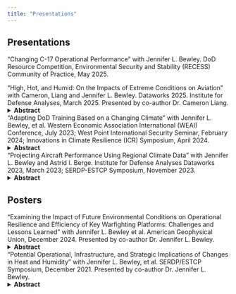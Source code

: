 ```yaml
---
title: "Presentations"
---
```


## Presentations
“Changing C-17 Operational Performance” with Jennifer L. Bewley. DoD Resource Competition, Environmental Security and Stability (RECESS) Community of Practice, May 2025.

“High, Hot, and Humid: On the Impacts of Extreme Conditions on Aviation” with Cameron, Liang and Jennifer L. Bewley. Dataworks 2025. Institute for Defense Analyses, March 2025. Presented by co-author Dr. Cameron Liang. 
<details>
<summary><strong>Abstract</strong></summary>
Rising occurrences of extreme heat and humidity, combined with high-altitude conditions, present significant challenges for aviation by increasing density altitude—a critical factor in aircraft performance. Elevated temperatures, humidity, and high-altitude environments reduce air density, impacting engine efficiency, lift, and takeoff capability while extending required runway lengths. These challenges are particularly pronounced at high-altitude airports, where all three factors converge to affect operational safety and efficiency. This study utilizes high-resolution atmospheric projections and aircraft performance modeling to assess risks for global airports and proposes scalable adaptive strategies. Addressing the growing prevalence of extreme heat and humidity requires resilient infrastructure, comprehensive risk assessments, and forward-thinking policies to ensure aviation operations remain safe and reliable in evolving conditions.

[Dataworks Video](https://www.youtube.com/watch?v=3ui9IrTqOz4); [Dataworks Presentation](https://www.dropbox.com/scl/fi/hmpo3km5pvxvunas6697f/3004282_Final-DataWorks_ExtremeConditionsOnAviation.pdf?rlkey=qqhnumkuu83s9fa2rkvmhcdy9&st=ewjgnbvm&dl=0)
</details>

“Adapting DoD Training Based on a Changing Climate” with Jennifer L. Bewley, et al. Western Economic Association International (WEAI) Conference, July 2023; West Point International Security Seminar, February 2024; Innovations in Climate Resilience (ICR) Symposium, April 2024. 
<details>
<summary><strong>Abstract</strong></summary>
This study aimed to identify Department of Defense (DoD) training gaps driven by a changing climate. IDA’s approach emphasized using existing climate models and established military doctrine to project how climate change may affect selected DoD operations, equipment, and training. In the analysis presented here, IDA used a U.S. Marine Corps unit as a case study for understanding the environmental representativeness of recent live exercise activity. Our analysis indicated that live training is concentrated in a subset of current environmental conditions. We also observe live exercise coverage gaps across the range of current and projected future environmental conditions. Our analysis demonstrates the potential value of more climate informed decision-making in DoD planning processes; there may be ways to improve the environmental representativeness of current training activity while simultaneously preparing for a much larger share of projected future conditions within the U.S. Marine Corps unit’s area of responsibility. All of the analyses conducted in this project can be replicated and extended to other climate hazards, geographic regions, or unit types.

[ICR24 Poster](https://www.dropbox.com/scl/fi/rwajocxcznvmf4v9i1gky/3002201_Climate-Change-and-Training-Poster.pdf?rlkey=zu3k4u5eddti2wgcyi5lrbho7&st=yqkqgdhm&dl=0); [WEAI Presentation](https://www.dropbox.com/scl/fi/wwlxru8ztnv164xp8sjp8/NS-D-33511.pdf?rlkey=52aw5dmcxbu94pwxnlkw93ydh&st=xff13csd&dl=0); [West Point Presentation](https://www.dropbox.com/scl/fi/2stc3t4jwi9v437k9fle1/IDA-Product-3001774-WP-Briefing-FINAL.pdf?rlkey=2gcgnwec92s97z68rdatgejiz&st=j5iav68k&dl=0)
</details>

“Projecting Aircraft Performance Using Regional Climate Data” with Jennifer L. Bewley and Astrid I. Berge. Institute for Defense Analyses Dataworks 2023, March 2023; SERDP-ESTCP Symposium, November 2023.
<details>
<summary><strong>Abstract</strong></summary>
While the impact of local weather conditions on aircraft performance is well-documented, climate change has the potential to create long-term shifts in aircraft performance. Using just one metric, internal load capacity, we document operationally relevant performance changes for a UH-60L within the Indo-Pacific region. This presentation uses publicly available climate and aircraft performance data to create a representative analysis. The underlying methodology can be applied at varying geographic resolutions, timescales, airframes, and aircraft performance characteristics across the entire globe.

[Dataworks Video](https://www.youtube.com/watch?v=F3gF9srR_Hk); [Dataworks Presentation](https://www.dropbox.com/scl/fi/yczdcro72xwnlt8w7jwka/NS-D-33480.pdf?rlkey=y953k3ob8e2cwdwwm48xa5cva&st=qfpqhpej&dl=0)
</details>

## Posters
“Examining the Impact of Future Environmental Conditions on Operational Resilience and Efficiency of Key Warfighting Platforms: Challenges and Lessons Learned” with Jennifer L. Bewley et al. American Geophysical Union, December 2024. Presented by co-author Dr. Jennifer L. Bewley.
<details>
<summary><strong>Abstract</strong></summary>
Changing environmental conditions create operational risks that may impact the U.S. military’s capacity to engage in combat and fulfill assigned missions and tasks (i.e., readiness). While the Department of Defense (DoD) is aware of general climate trends and their potential to impact military operations and readiness, implementing more climate-informed decisions requires a more precise understanding of how future environmental conditions could impact warfighting platforms or operational outcomes. Explicitly tying projected operational environments to mission success metrics is a challenging, multi-step process that requires many different data sources, astute data-reconciliation, and innovative analytical approaches.

This presentation explores lessons learned through a discussion of vignettes that aim to assist DoD decision makers in resilience efforts by tying the operational environment to mission success metrics. Although most of these challenges arise due to the pioneering-nature of this analysis, some of the data challenges discussed may be alleviated with production of DoD guidance materials for climate projections for geographical domains.

[AGU Poster](https://www.dropbox.com/scl/fi/e7a2fa8bn4vys1xsvo16i/3003770-AGU-poster.pdf?rlkey=ggpciq5fjic9f7qujo55i7ria&st=uqlkbbaq&dl=0)
</details>

“Potential Operational, Infrastructure, and Strategic Implications of Changes in Heat and Humidity” with Jennifer L. Bewley, et al. SERDP/ESTCP Symposium, December 2021. Presented by co-author Dr. Jennifer L. Bewley.
<details>
<summary><strong>Abstract</strong></summary>
The Strategic Environmental Research and Development Program (SERDP) and the Environmental Security Technology Certification Program (ESTCP) Resource Conservation and Resiliency program area has supported a broad portfolio of infrastructure-focused research intended to help maximize the number of available training days and mission readiness. This analysis takes the first steps at connecting installation-level climatic risks and the other critical input into mission readiness: our people. Over time, we believe this approach can help further SERDP-ESTCP’s mission by supporting more efficient and integrated identification of investments that yield the largest gains in available training days and readiness. In 2019, the Institute for Defense Analyses began developing an internally funded interdisciplinary climate security capability within its cadre of research personnel. One of the first results of this effort is a demonstration analysis mapping global changes in an estimated Wet Bulb Globe Temperature (WBGT) Index derived from the most recent ensemble of Community Earth System Models to a publicly available dataset of the DoD’s current installation infrastructure. We then estimate the anticipated activity limitations for personnel expected to wear body armor on these installations using common work/rest restriction policies. We find that several global regions, as well as important military training installations, are likely to experience increased WBGT levels that could impose meaningful operational limitations. For commanders seeking to avoid these limitations, innovating new cooling technologies and infrastructure, inventing operational concepts that lower the expected physical strain on body armored servicemembers, reducing operational limitations by removing body armor, or simply accepting operational gaps created by these changes may be their only options. 

[SERDP/ESTCP Poster](https://www.dropbox.com/scl/fi/9ac6p9gerozkhcgs3ktvy/NS-D-32882.pdf?rlkey=5jytpnvjn7ha6zqdqh72vf1fd&st=hk4j2ib9&dl=0)
</details>